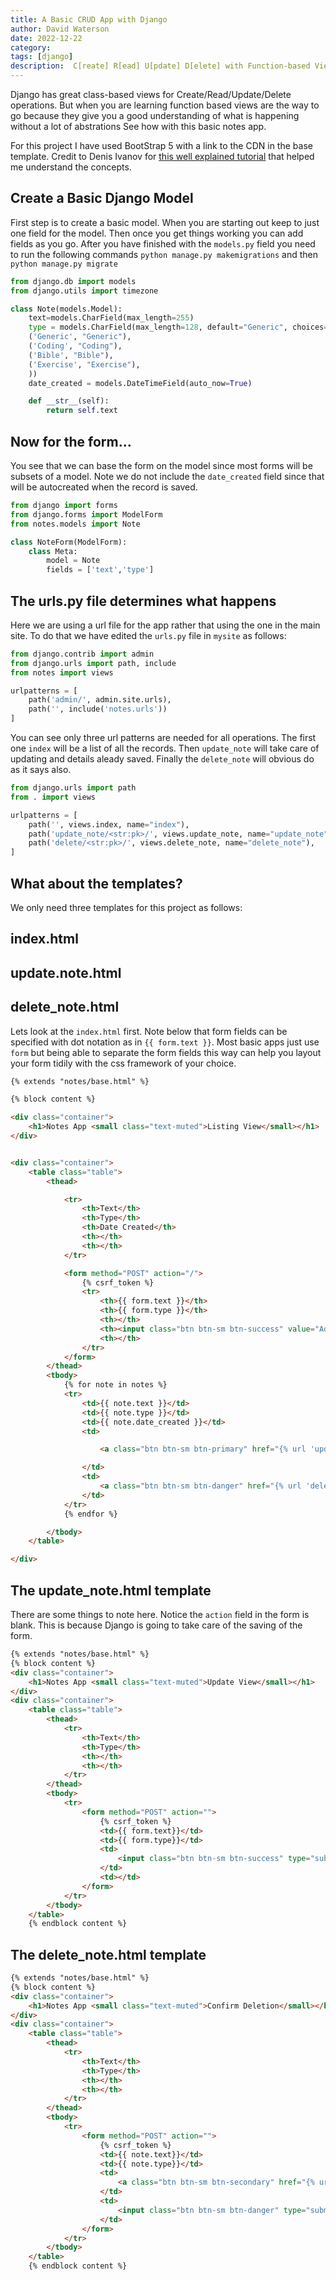 ```yaml
---
title: A Basic CRUD App with Django
author: David Waterson
date: 2022-12-22
category:
tags: [django]
description:  C[reate] R[ead] U[pdate] D[elete] with Function-based Views in Django
---
```

Django has great class-based views for Create/Read/Update/Delete operations. But when you are learning function based views are the way to go because they give you a good understanding of what is happening without a lot of abstrations See how with this basic notes app. 

For this project I have used BootStrap 5 with a link to the CDN in the base template. Credit to Denis Ivanov for [this well explained tutorial](https://www.youtube.com/watch?v=4RWFvXDUmjo) that helped me understand the concepts.

## Create a Basic Django Model

First step is to create a basic model. When you are starting out keep to just one field for the model. Then once you get things working you can add fields as you go. After you have finished with the `models.py` field you need to run the following commands `python manage.py makemigrations` and then `python manage.py migrate`

```python
from django.db import models
from django.utils import timezone

class Note(models.Model):
    text=models.CharField(max_length=255)
    type = models.CharField(max_length=128, default="Generic", choices=(
    ('Generic', "Generic"),
    ('Coding', "Coding"),
    ('Bible', "Bible"),
    ('Exercise', "Exercise"),
    ))
    date_created = models.DateTimeField(auto_now=True)

    def __str__(self):
        return self.text
```

## Now for the form...

You see that we can base the form on the model since most forms will be subsets of a model. Note we do not include the `date_created` field since that will be autocreated when the record is saved.

```python
from django import forms
from django.forms import ModelForm
from notes.models import Note

class NoteForm(ModelForm):
    class Meta:
        model = Note
        fields = ['text','type']
```

## The urls.py file determines what happens

Here we are using a url file for the app rather that using the one in the main site. To do that we have edited the `urls.py` file in `mysite` as follows:
```py
from django.contrib import admin
from django.urls import path, include
from notes import views

urlpatterns = [
    path('admin/', admin.site.urls),
    path('', include('notes.urls'))
]
```
You can see only three url patterns are needed for all operations. The first one `index` will be a list of all the records. Then `update_note` will take care of updating and details aleady saved. Finally the `delete_note` will obvious do as it says also.

```python
from django.urls import path
from . import views

urlpatterns = [
	path('', views.index, name="index"),
	path('update_note/<str:pk>/', views.update_note, name="update_note"),
	path('delete/<str:pk>/', views.delete_note, name="delete_note"),
]
```

## What about the templates?

We only need three templates for this project as follows:

 ## index.html
 ## update.note.html
 ## delete_note.html

Lets look at the `index.html` first. Note below that form fields can be specified with dot notation as in `{{ form.text }}`. Most basic apps just use `form` but being able to separate the form fields this way can help you layout your form tidily with the css framework of your choice.
```html
{% extends "notes/base.html" %}

{% block content %}

<div class="container">
    <h1>Notes App <small class="text-muted">Listing View</small></h1>
</div>


<div class="container">
    <table class="table">
        <thead>

            <tr>
                <th>Text</th>
                <th>Type</th>
                <th>Date Created</th>
                <th></th>
                <th></th>
            </tr>

            <form method="POST" action="/">
                {% csrf_token %}
                <tr>
                    <th>{{ form.text }}</th>
                    <th>{{ form.type }}</th>
                    <th></th>
                    <th><input class="btn btn-sm btn-success" value="Add" type="submit" name="Create Note"></th>
                    <th></th>
                </tr>
            </form>
        </thead>
        <tbody>
            {% for note in notes %}
            <tr>
                <td>{{ note.text }}</td>
                <td>{{ note.type }}</td>
                <td>{{ note.date_created }}</td>
                <td>

                    <a class="btn btn-sm btn-primary" href="{% url 'update_note' note.id %}">Update</a>

                </td>
                <td>
                    <a class="btn btn-sm btn-danger" href="{% url 'delete_note' note.id %}">Delete</a>
                </td>
            </tr>
            {% endfor %}

        </tbody>
    </table>

</div>
```

## The update_note.html template

There are some things to note here. Notice the `action` field in the form is blank. This is because Django is going to take care of the saving of the form.

```html
{% extends "notes/base.html" %}
{% block content %}
<div class="container">
    <h1>Notes App <small class="text-muted">Update View</small></h1>
</div>
<div class="container">
    <table class="table">
        <thead>
            <tr>
                <th>Text</th>
                <th>Type</th>
                <th></th>
                <th></th>
            </tr>
        </thead>
        <tbody>
            <tr>
                <form method="POST" action="">
                    {% csrf_token %}
                    <td>{{ form.text}}</td>
                    <td>{{ form.type}}</td>
                    <td>
                        <input class="btn btn-sm btn-success" type="submit" value="Save Changes" name="Update Note">
                    </td>
                    <td></td>
                </form>
            </tr>
        </tbody>
    </table>
    {% endblock content %}
```

## The delete_note.html template

```html
{% extends "notes/base.html" %}
{% block content %}
<div class="container">
    <h1>Notes App <small class="text-muted">Confirm Deletion</small></h1>
</div>
<div class="container">
    <table class="table">
        <thead>
            <tr>
                <th>Text</th>
                <th>Type</th>
                <th></th>
                <th></th>
            </tr>
        </thead>
        <tbody>
            <tr>
                <form method="POST" action="">
                    {% csrf_token %}
                    <td>{{ note.text}}</td>
                    <td>{{ note.type}}</td>
                    <td>
                        <a class="btn btn-sm btn-secondary" href="{% url 'index' %}">Cancel</a>
                    </td>
                    <td>
                        <input class="btn btn-sm btn-danger" type="submit" value="Confirm Deletion" name="Confirm">
                    </td>
                </form>
            </tr>
        </tbody>
    </table>
    {% endblock content %}
```